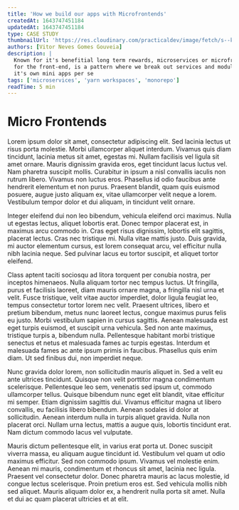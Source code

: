 ```yaml
---
title: 'How we build our apps with Microfrontends'
createdAt: 1643747451184
updatedAt: 1643747451184
type: CASE STUDY
thumbnailUrl: 'https://res.cloudinary.com/practicaldev/image/fetch/s--kXUMFFhV--/c_imagga_scale,f_auto,fl_progressive,h_420,q_auto,w_1000/https://dev-to-uploads.s3.amazonaws.com/uploads/articles/y4w7rrxd2rku3ucrrbez.png'
authors: [Vitor Neves Gomes Gouveia]
description: |
  Known for it's benefitial long term rewards, microservices or microfrontends
  for the front-end, is a pattern where we break out services and modules into
  it's own mini apps per se
tags: ['microservices', 'yarn workspaces', 'monorepo']
readTime: 5 min
---
```


# Micro Frontends

Lorem ipsum dolor sit amet, consectetur adipiscing elit. Sed lacinia lectus ut risus porta molestie. Morbi ullamcorper aliquet interdum. Vivamus quis diam tincidunt, lacinia metus sit amet, egestas mi. Nullam facilisis vel ligula sit amet ornare. Mauris dignissim gravida eros, eget tincidunt lacus luctus vel. Nam pharetra suscipit mollis. Curabitur in ipsum a nisl convallis iaculis non rutrum libero. Vivamus non luctus eros. Phasellus id odio faucibus ante hendrerit elementum et non purus. Praesent blandit, quam quis euismod posuere, augue justo aliquam ex, vitae ullamcorper velit neque a lorem. Vestibulum tempor dolor et dui aliquam, in tincidunt velit ornare.

Integer eleifend dui non leo bibendum, vehicula eleifend orci maximus. Nulla ut egestas lectus, aliquet lobortis erat. Donec tempor placerat est, in maximus arcu commodo in. Cras eget risus dignissim, lobortis elit sagittis, placerat lectus. Cras nec tristique mi. Nulla vitae mattis justo. Duis gravida, mi auctor elementum cursus, est lorem consequat arcu, vel efficitur nulla nibh lacinia neque. Sed pulvinar lacus eu tortor suscipit, et aliquet tortor eleifend.

Class aptent taciti sociosqu ad litora torquent per conubia nostra, per inceptos himenaeos. Nulla aliquam tortor nec tempus luctus. Ut fringilla, purus et facilisis laoreet, diam mauris ornare magna, a fringilla nisl urna et velit. Fusce tristique, velit vitae auctor imperdiet, dolor ligula feugiat leo, tempus consectetur tortor lorem nec velit. Praesent ultrices, libero et pretium bibendum, metus nunc laoreet lectus, congue maximus purus felis eu justo. Morbi vestibulum sapien in cursus sagittis. Aenean malesuada est eget turpis euismod, et suscipit urna vehicula. Sed non ante maximus, tristique turpis a, bibendum nulla. Pellentesque habitant morbi tristique senectus et netus et malesuada fames ac turpis egestas. Interdum et malesuada fames ac ante ipsum primis in faucibus. Phasellus quis enim diam. Ut sed finibus dui, non imperdiet neque.

Nunc gravida dolor lorem, non sollicitudin mauris aliquet in. Sed a velit eu ante ultrices tincidunt. Quisque non velit porttitor magna condimentum scelerisque. Pellentesque leo sem, venenatis sed ipsum ut, commodo ullamcorper tellus. Quisque bibendum nunc eget elit blandit, vitae efficitur mi semper. Etiam dignissim sagittis dui. Vivamus efficitur magna ut libero convallis, eu facilisis libero bibendum. Aenean sodales id dolor at sollicitudin. Aenean interdum nulla in turpis aliquet gravida. Nulla non placerat orci. Nullam urna lectus, mattis a augue quis, lobortis tincidunt erat. Nam dictum commodo lacus vel vulputate.

Mauris dictum pellentesque elit, in varius erat porta ut. Donec suscipit viverra massa, eu aliquam augue tincidunt id. Vestibulum vel quam ut odio maximus efficitur. Sed non commodo ipsum. Vivamus vel molestie enim. Aenean mi mauris, condimentum et rhoncus sit amet, lacinia nec ligula. Praesent vel consectetur dolor. Donec pharetra mauris ac lacus molestie, id congue lectus scelerisque. Proin pretium eros est. Sed vehicula mollis nibh sed aliquet. Mauris aliquam dolor ex, a hendrerit nulla porta sit amet. Nulla et dui ac quam placerat ultricies et at elit.
